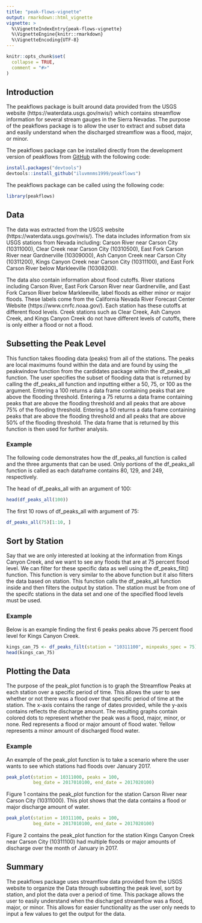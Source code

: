 ```yaml
---
title: "peak-flows-vignette"
output: rmarkdown::html_vignette
vignette: >
  %\VignetteIndexEntry{peak-flows-vignette}
  %\VignetteEngine{knitr::rmarkdown}
  %\VignetteEncoding{UTF-8}
---
```


```r
knitr::opts_chunk$set(
  collapse = TRUE,
  comment = "#>"
)
```

## Introduction
The peakflows package is built around data provided from the USGS website (https://waterdata.usgs.gov/nwis/) which contains streamflow information for several stream gauges in the Sierra Nevadas. The purpose of the peakflows package is to allow the user to extract and subset data and easily understand when the discharged streamflow was a flood, major, or minor.

The peakflows package can be installed directly from the development version of peakflows from [GitHub](https://github.com/) with the following code:

```r
install.packages("devtools")
devtools::install_github("iluvmnms1999/peakflows")
```


The peakflows package can be called using the following code:

```r
library(peakflows)

```

## Data

The data was extracted from the USGS website (https://waterdata.usgs.gov/nwis/). The data includes information from six USGS stations from Nevada including: Carson River near Carson City (10311000), Clear Creek near Carson City (10310500), East Fork Carson River near Gardnerville (10309000), Ash Canyon Creek near Carson City (10311200), Kings Canyon Creek near Carson City (10311100), and East Fork Carson River below Markleeville (10308200).

The data also contain information about flood cutoffs. River stations including Carson River, East Fork Carson River near Gardnerville, and East Fork Carson River below Markleeville, label floods as 
either minor or major floods. These labels come from the California Nevada River Forecast Center Website (https://www.cnrfc.noaa.gov/). Each station has these cutoffs at different flood levels. Creek stations such as Clear Creek, Ash Canyon Creek, and Kings Canyon Creek do not have different levels of cutoffs, there is only either a flood or not a flood. 

## Subsetting the Peak Level
This function takes flooding data (peaks) from all of the stations. The peaks are local maximums found within the data and are found by using the peakwindow function from the cardidates package within the df_peaks_all function. The user specifies the subset of flooding data that is returned by calling the df_peaks_all function and inputting either a 50, 75, or 100 as the argument. Entering a 100 returns a data frame containing peaks that are above the flooding threshold. Entering a 75 returns a data frame containing peaks that are above the flooding threshold and all peaks that are above 75% of the flooding threshold. Entering a 50 returns a data frame containing peaks that are above the flooding threshold and all peaks that are above 50% of the flooding threshold. The data frame that is returned by this function is then used for further analysis.

### Example
The following code demonstrates how the df_peaks_all function is called and the three arguments that can be used. Only portions of the df_peaks_all function is called as each dataframe contains 80, 129, and 249, respectively.

The head of df_peaks_all with an argument of 100:
```r
head(df_peaks_all(100))

```

The first 10 rows of df_peaks_all with argument of 75:
```r
df_peaks_all(75)[1:10, ]

```

## Sort by Station
Say that we are only interested at looking at the information from Kings Canyon Creek, and we want to see any floods that are at 75 percent flood level. We can filter for these specific data as well using the df_peaks_filt() function. This function is very similar to the above function but it also filters the data based on station. This function calls the df_peaks_all function inside and then filters the output by station. The station must be from one of the specifc stations in the data set and one of the specified flood levels must be used.

### Example
Below is an example finding the first 6 peaks peaks above 75 percent flood level for Kings Canyon Creek.

```r
kings_can_75 <- df_peaks_filt(station = "10311100", minpeaks_spec = 75)
head(kings_can_75)

```

## Plotting the Data
The purpose of the peak_plot function is to graph the Streamflow Peaks at each station over a specific period of time. This allows the user to see whether or not there was a flood over that specific period of time at the station. The x-axis contains the range of dates provided, while the y-axis contains reflects the discharge amount. The resulting graphs contain colored dots to represent whether the peak was a flood, major, minor, or none. Red represents a flood or major amount of flood water. Yellow represents a minor amount of discharged flood water.

### Example
An example of the peak_plot function is to take a scenario where the user wants to see which stations had floods over January 2017.

```r
peak_plot(station = 10311000, peaks = 100,
          beg_date = 2017010100, end_date = 2017020100)
```

Figure 1 contains the peak_plot function for the station Carson River near Carson City (10311000). This plot shows that the data contains a flood or major discharge amount of water.

```r
peak_plot(station = 10311100, peaks = 100,
          beg_date = 2017010100, end_date = 2017020100)
```

Figure 2 contains the peak_plot function for the station Kings Canyon Creek near Carson City (10311100) had multiple floods or major amounts of discharge over the month of January in 2017.

## Summary

The peakflows package uses streamflow data provided from the USGS website to organize the Data through subsetting the peak level, sort by station, and plot the data over a period of time. This package allows the user to easily understand when the discharged streamflow was a flood, major, or minor. This allows for easier functionality as the user only needs to input a few values to get the output for the data.
